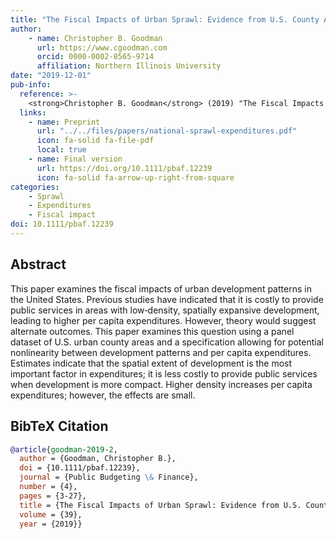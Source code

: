 ```yaml
---
title: "The Fiscal Impacts of Urban Sprawl: Evidence from U.S. County Areas"
author: 
    - name: Christopher B. Goodman
      url: https://www.cgoodman.com
      orcid: 0000-0002-8565-9714
      affiliation: Northern Illinois University
date: "2019-12-01"
pub-info:
  reference: >-
    <strong>Christopher B. Goodman</strong> (2019) "The Fiscal Impacts of Urban Sprawl: Evidence from U.S. County Areas." <em>Public Budgeting &amp; Finance</em> 39 (4): 3-27., doi: <a href="https://doi.org/10.1111/pbaf.12239"><code>10.1111/pbaf.12239</code></a>
  links:
    - name: Preprint
      url: "../../files/papers/national-sprawl-expenditures.pdf"
      icon: fa-solid fa-file-pdf
      local: true
    - name: Final version
      url: https://doi.org/10.1111/pbaf.12239
      icon: fa-solid fa-arrow-up-right-from-square
categories:
    - Sprawl
    - Expenditures
    - Fiscal impact
doi: 10.1111/pbaf.12239
---
```


## Abstract
This paper examines the fiscal impacts of urban development patterns in the United States. Previous studies have indicated that it is costly to provide public services in areas with low‐density, spatially expansive development, leading to higher per capita expenditures. However, theory would suggest alternate outcomes. This paper examines this question using a panel dataset of U.S. urban county areas and a specification allowing for potential nonlinearity between development patterns and per capita expenditures. Estimates indicate that the spatial extent of development is the most important factor in expenditures; it is less costly to provide public services when development is more compact. Higher density increases per capita expenditures; however, the effects are small.

## BibTeX Citation
```bib
@article{goodman-2019-2,
  author = {Goodman, Christopher B.},
  doi = {10.1111/pbaf.12239},
  journal = {Public Budgeting \& Finance},
  number = {4},
  pages = {3-27},
  title = {The Fiscal Impacts of Urban Sprawl: Evidence from U.S. County Areas},
  volume = {39},
  year = {2019}}
```
